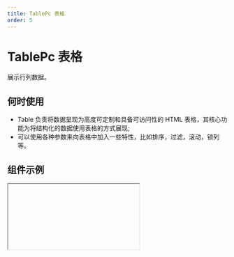 ```yaml
---
title: TablePc 表格
order: 5
---
```


# TablePc 表格

展示行列数据。

## 何时使用

- Table 负责将数据呈现为高度可定制和具备可访问性的 HTML 表格，其核心功能为将结构化的数据使用表格的方式展现;
- 可以使用各种参数来向表格中加入一些特性，比如排序，过滤，滚动，锁列等。

## 组件示例


<Iframe url="https://www.aliwork.com/developer/table-pc-v2?isRenderNav=false" />

## 组件属性


<AttrTable
  dataSource={[
    {
      code: 'columns',
      type: '[TableColumn[]](/docs/components/interface#tablecolumn)',
      default: '-',
      desc: '可通过绑定数据源设置数据列',
    },
    {
      code: 'dataSourceType',
      type: `'data' | 'url'`,
      default: `'data'`,
      desc: '数据源类型',
    },
    {
      code: 'data',
      type: 'any[]',
      default: '-',
      desc: '数据源',
    },
    {
      code: 'primaryKey',
      type: 'string',
      default: `'id'`,
      desc: '设置数据主键，数据主键用于区分数据中不同的行，对行选择和行编辑功能非常重要，不同的行主键值不可重复，一般采用数据库中自增 ID 字段',
    },
    {
      code: 'loading',
      type: 'boolean',
      default: 'false',
      desc: '是否处于加载状态',
    },
    {
      code: 'actionTitle',
      type: 'string',
      default: `'操作'`,
      desc: '设置操作列标题',
    },
    {
      code: 'actionWidth',
      type: 'number',
      default: '0',
      desc: '设置操作列宽度',
    },
    {
      code: 'actionType',
      type: 'string',
      default: `'link'`,
      desc: '设置操作列按钮类型',
    },
    {
      code: 'actionFixed',
      type: 'string',
      default: `'none'`,
      desc: '设置操作列列固定',
    },
    {
      code: 'actionHidden',
      type: 'boolean',
      default: 'false',
      desc: '设置操作列是否隐藏',
    },
    {
      code: 'maxWebShownActionCount',
      type: 'number',
      default: '3',
      desc: '设置最大展示数量',
    },
    {
      code: 'title',
      type: 'string',
      default: `'详情'`,
      desc: '设置操作项-标题',
    },
    {
      code: 'mode',
      type: 'string',
      default: `'VIEW'`,
      desc: '设置操作项-在编辑状态显示',
    },
    {
      code: 'device',
      type: 'string',
      default: '-',
      desc: '设置操作项-在特定端显示',
    },
    {
      code: 'render',
      type: '(title: object,rowData: object)=>{title}',
      default: '-',
      desc: '设置操作项-定制渲染',
    },
    {
      code: 'showActionBar',
      type: 'boolean',
      default: 'true',
      desc: '设置顶部操作-显示操作条',
    },
    {
      code: 'actionBar',
      type: 'array',
      default: "[{title: {zh_CN: '操作1',en_US: 'Action 1',type: 'i18n'},option: 'callback'}]",
      desc: '设置顶部操作-操作条',
    },
    {
      code: 'title',
      type: 'string',
      default: `'操作'`,
      desc: '设置顶部操作-操作条标题',
    },
    {
      code: 'pageMode',
      type: 'string',
      default: '-',
      desc: '设置顶部操作-操作条页面跳转,关联页面状态',
    },
    {
      code: 'isDisabled',
      type: 'boolean',
      default: '-',
      desc: '设置顶部操作-操作条页面跳转,是否禁用',
    },
    {
      code: 'showLinkBar',
      type: 'boolean',
      default: 'true',
      desc: '设置顶部操作-是否显示外链条',
    },
    {
      code: 'title',
      type: 'string',
      default: `'外链操作'`,
      desc: '设置顶部操作-外链操作条,外链操作标题',
    },
    {
      code: 'showSearch',
      type: 'boolean',
      default: 'true',
      desc: '设置顶部操作-显示搜索条',
    },
    {
      code: 'searchBarPlaceholder',
      type: 'string',
      default: `'请搜索'`,
      desc: '设置顶部操作-显示搜索条占位符',
    },
    {
      code: 'showCustomCoulmn',
      type: 'boolean',
      default: 'false',
      desc: '设置顶部操作-显示列筛选器',
    },
    {
      code: 'onColumnsChange',
      type: '(columns: object)=>void',
      default: '-',
      desc: '设置顶部操作-列筛选器回调',
    },
    {
      code: 'showCustomBarItem',
      type: 'boolean',
      default: 'false',
      desc: '设置顶部操作-显示自定义区域',
    },
    {
      code: 'showCustomCoulmn',
      type: '()=>void',
      default: '-',
      desc: '设置顶部操作-自定义区域渲染',
    },
    {
      code: 'theme',
      type: 'string',
      default: `'split'`,
      desc: '设置风格和样式-主题',
    },
    {
      code: 'hasHeader',
      type: 'boolean',
      default: 'true',
      desc: '设置风格和样式-显示表头',
    },
    {
      code: 'fixedHeader',
      type: 'boolean',
      default: 'true',
      desc: '设置风格和样式-表头是否固定',
    },
    {
      code: 'maxBodyHeight',
      type: 'number',
      default: '0',
      desc: '设置风格和样式-表头是否固定,最大内容区域的高度',
    },
    {
      code: 'stickyHeader',
      type: 'boolean',
      default: 'false',
      desc: '设置风格和样式-表头是否是sticky',
    },
    {
      code: 'useVirtual',
      type: 'boolean',
      default: 'false',
      desc: '设置风格和样式-虚拟滚动',
    },
    {
      code: 'setLoadingComponent',
      type: 'boolean',
      default: 'false',
      desc: '设置风格和样式-自定义loading组件',
    },
    {
      code: 'loadingComponent',
      type: '()=>ReactNode',
      default: '-',
      desc: '设置风格和样式-设置loading组件',
    },
    {
      code: 'cellProps',
      type: '(rowIndex: number,colIndex: number,dataIndex: number,record: object)=>void',
      default: '-',
      desc: '设置风格和样式-单元格分割合并',
    },
    {
      code: 'rowProps',
      type: '(record: object,index: number)=>void',
      default: '-',
      desc: '设置风格和样式-单元格行属性配置',
    },
    {
      code: 'setEmptyContent',
      type: 'boolean',
      default: 'false',
      desc: '设置风格和样式-自定义空数据渲染',
    },
    {
      code: 'emptyContent',
      type: '() => ReactNode',
      default: '-',
      desc: '设置风格和样式-空数据渲染',
    },
    {
      code: 'showRowSelector',
      type: 'boolean',
      default: 'false',
      desc: '设置行选择器-是否显示',
    },
    {
      code: 'mode',
      type: `'single' | 'multiple'`,
      default: `'multiple'`,
      desc: '设置行选择器-类型',
    },
    {
      code: 'selectedRowKeys',
      type: 'string[]',
      default: '-',
      desc: '设置行选择器-已选中的行',
    },
    {
      code: 'onChange',
      type: '(selectedRowKeys: array,records: array)=>void',
      default: '-',
      desc: '设置行选择器-选择变动回调',
    },
    {
      code: 'onSelect',
      type: '({selected: boolean,rowData: object,selectedRows: array})=>void',
      default: '-',
      desc: '设置行选择器-单行选择回调',
    },
    {
      code: 'onSelectAll',
      type: '(selected: boolean,selectedRows: array)=>void',
      default: '-',
      desc: '设置行选择器-全部选择回调',
    },
    {
      code: 'columnProps',
      type: '() => void',
      default: '-',
      desc: '设置行选择器-选择列属性',
    },
    {
      code: 'getProps',
      type: '(rowData: object, index: number) => void',
      default: '-',
      desc: '设置行选择器-选择器属性',
    },
    {
      code: 'titleProps',
      type: '(rowData: object, index: number) => void',
      default: '',
      desc: '设置行选择器-选择列列标题属性',
    },
    {
      code: 'titleAddons',
      type: '(rowData: object,index: number) => ReactNode',
      default: '',
      desc: '设置行选择器-选择列列标题元素',
    },
    {
      code: 'isPagination',
      type: 'boolean',
      default: 'true',
      desc: '分页设置-使用分页',
    },
    {
      code: 'pagination',
      type: 'string',
      default: `'right'`,
      desc: '分页设置-分页位置',
    },
    {
      code: 'size',
      type: 'string',
      default: `'medium'`,
      desc: '分页设置-分页尺寸',
    },
    {
      code: 'type',
      type: 'string',
      default: `'normal'`,
      desc: '分页设置-分页类型',
    },
    {
      code: 'shape',
      type: 'string',
      default: 'arrow-only',
      desc: '分页设置-前进后退按钮样式',
    },
    {
      code: 'pageSizeSelector',
      type: 'boolean',
      default: 'false',
      desc: '分页设置-每页显示选择器类型',
    },
    {
      code: 'pageSizeList',
      type: 'array',
      default: '[5,10,20]',
      desc: '分页设置-每页显示选择器可选值',
    },
    {
      code: 'pageSize',
      type: 'number',
      default: '10',
      desc: '分页设置-pageSize',
    },
    {
      code: 'pageSizePosition',
      type: 'string',
      default: `'end'`,
      desc: '分页设置-每页显示选择器在组件中的位置',
    },
    {
      code: 'pageShowCount',
      type: 'number',
      default: '5',
      desc: '分页设置-页码显示数量',
    },
    {
      code: 'isPagination',
      type: 'boolean',
      default: 'false',
      desc: '分页设置-当分页数为1时，是否隐藏分页器',
    },
    {
      code: 'showMiniPager',
      type: 'boolean',
      default: 'false',
      desc: '分页设置-是否显示顶部的迷你分页(仅对 PC 端渲染有效)',
    },
    {
      code: 'isExpand',
      type: 'boolean',
      default: 'false',
      desc: '设置可折叠/树形表格-启用折叠',
    },
    {
      code: 'hasExpandedRowCtrl',
      type: 'boolean',
      default: 'true',
      desc: '设置可折叠/树形表格-启用折叠,折叠按钮',
    },
    {
      code: 'expandedRowIndent',
      type: 'array',
      default: '[]',
      desc: '设置可折叠/树形表格-启用折叠,额外渲染行的缩进',
    },
    {
      code: 'expandedRowRender',
      type: '(record: object, index: number) => ReactNode',
      default: '-',
      desc: '设置可折叠/树形表格-启用折叠,额外渲染行的渲染函数',
    },
    {
      code: 'getExpandedColProps',
      type: '(record: object, index: number) => ReactNode',
      default: '-',
      desc: '设置可折叠/树形表格-启用折叠,设置额外渲染行的属性',
    },
    {
      code: 'openRowKeys',
      type: 'string[]',
      default: '-',
      desc: '设置可折叠/树形表格-启用折叠,默认展开渲染的行',
    },
    {
      code: 'onRowOpen',
      type: '(openRowKeys: array, currentRowKey: string, expanded: boolean, currentRecord: object) => void',
      default: '-',
      desc: '设置可折叠/树形表格-启用折叠,展开收起时触发的事件',
    },
    {
      code: 'isTree',
      type: 'boolean',
      default: 'false',
      desc: '设置可折叠/树形表格-启用树形',
    },
    {
      code: 'mobileMode',
      type: 'string',
      default: 'normal',
      desc: '手机端特有配置-展示风格',
    },
    {
      code: 'mobileExpanViewMode',
      type: 'string',
      default: 'normal',
      desc: '手机端特有配置-展开方式',
    },
    {
      code: 'mobileDefaultCardColumns',
      type: 'string',
      default: '4',
      desc: '手机端特有配置-展开方式,默认字段数',
    },
    {
      code: 'mobileActionsStyle',
      type: 'string',
      default: '-',
      desc: '手机端特有配置-设置展开方式,操作风格',
    },
    {
      code: 'mobileMargin',
      type: 'number',
      default: '0',
      desc: '手机端特有配置-设置默认外边距',
    },
    {
      code: 'noPadding',
      type: 'boolean',
      default: 'false',
      desc: '高级-设置隐藏边距',
    },
    {
      code: 'useStickyLock',
      type: 'boolean',
      default: 'false',
      desc: '高级-设置列固定优化',
    },
    {
      code: 'onFetchData',
      type: '({params: object}) => void',
      default: '-',
      desc: '动作设置-分页、搜索、排序时触发',
    },
    {
      code: 'onCellDataChange',
      type: '({data: object}) => void',
      default: '-',
      desc: '动作设置-编态数据发生变化时触发',
    },
    {
      code: 'onRowClick',
      type: '({record: object, index:number, evt:object}) => void',
      default: '-',
      desc: '动作设置-点击表格每一行触发的事件',
    },
    {
      code: 'onRowMouseEnter',
      type: '({record: object, index: number, evt: object}) => void',
      default: '-',
      desc: '动作设置-悬浮在表格每一行的时候触发的事件',
    },
    {
      code: 'onRowMouseLeave',
      type: '({record: object, index:number, evt:object}) => void',
      default: '-',
      desc: '动作设置-离开表格每一行的时候触发的事件',
    },
    {
      code: 'onResizeChange',
      type: '({dataIndex: string, value:number}) => void',
      default: '-',
      desc: '动作设置-重设列尺寸的时候触发的事件',
    },
  ]}
/>
